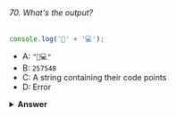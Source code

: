 ###### 70. What's the output?

```javascript
console.log('🥑' + '💻');
```

- A: `"🥑💻"`
- B: `257548`
- C: A string containing their code points
- D: Error

<details>
<summary>
<b>Answer</b>
</summary>

#### Answer: A

With the `+` operator, you can concatenate strings. In this case, we are concatenating the string `"🥑"` with the string `"💻"`, resulting in `"🥑💻"`.

</details>
